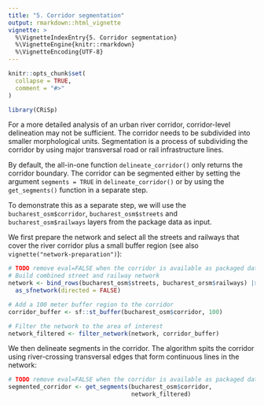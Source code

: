 ```yaml
---
title: "5. Corridor segmentation"
output: rmarkdown::html_vignette
vignette: >
  %\VignetteIndexEntry{5. Corridor segmentation}
  %\VignetteEngine{knitr::rmarkdown}
  %\VignetteEncoding{UTF-8}
---
```


```r
knitr::opts_chunk$set(
  collapse = TRUE,
  comment = "#>"
)
```

```r
library(CRiSp)
```

For a more detailed analysis of an urban river corridor, corridor-level delineation may not be sufficient. The corridor needs to be subdivided into smaller morphological units. Segmentation is a process of subdividing the corridor by using major transversal road or rail infrastructure lines.

By default, the all-in-one function `delineate_corridor()` only returns the corridor boundary. The corridor can be segmented either by setting the argument `segments = TRUE` in `delineate_corridor()` or by using the `get_segments()` function in a separate step.

To demonstrate this as a separate step, we will use the `bucharest_osm$corridor`, `bucharest_osm$streets` and `bucharest_osm$railways` layers from the package data as input.

We first prepare the network and select all the streets and railways that cover the river corridor plus a small buffer region (see also `vignette("network-preparation")`):

```r
# TODO remove eval=FALSE when the corridor is available as packaged data
# Build combined street and railway network
network <- bind_rows(bucharest_osm$streets, bucharest_orsm$railways) |>
  as_sfnetwork(directed = FALSE)

# Add a 100 meter buffer region to the corridor
corridor_buffer <- sf::st_buffer(bucharest_osm$corridor, 100)

# Filter the network to the area of interest
network_filtered <- filter_network(network, corridor_buffer)
```

We then delineate segments in the corridor. The algorithm spits the corridor using river-crossing transversal edges that form continuous lines in the network:

```r
# TODO remove eval=FALSE when the corridor is available as packaged data
segmented_corridor <- get_segments(bucharest_osm$corridor,
                                   network_filtered)
```


